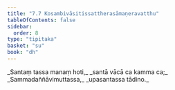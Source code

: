 ```yaml
---
title: "7.7 Kosambivāsitissattherasāmaṇeravatthu"
tableOfContents: false
sidebar:
  order: 8
type: "tipitaka"
basket: "su"
book: "dh"
---
```



<DynamicBreadcrumb />

<Division number="96" book="dh">

<Paragraph number="103" type="verses" book="dh">
_Santaṃ tassa manaṃ hoti,_  
_santā vācā ca kamma ca;_  
_Sammadaññāvimuttassa,_  
_upasantassa tādino._
</Paragraph>
</Division>
